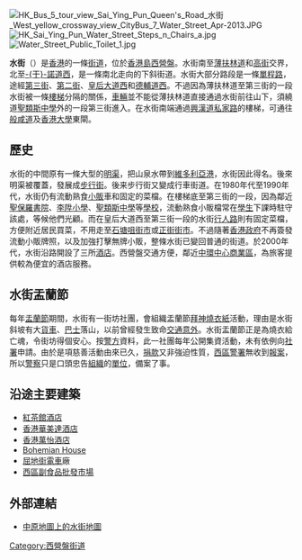 {{Infobox Hong Kong Road
|   中文街道名稱    =  水街
|   英文街道名稱    =  Water Street
|   圖片    =  File:Water Street 201603.jpg
|   圖片說明    = 位於水街和德輔道西交界，鄰近[[香港華美達酒店|香港華美達酒店]]
|   隸屬幹線     =  
|   路段總長度    =  0.5
|   車速限制    =  
|   行車線數量    = 雙線單程
|   所在地區    =  [[中西區_(香港)|中西區]][[西營盤|西營盤]]
|   起點    =  [[薄扶林道|薄扶林道]]及[[高街|高街]]交界
|   終點    =  [[干諾道西|-{干}-諾道西]]及[[豐物道|豐物道]]交界
|   道路命名日期    =  
|   命名文件    =  
|   道路動工日期    = 
|   道路興建計劃    =  
|   道路舊名資料    =  
|   通車日期    =  
|   收費 =
}}
[[File:HK_Bus_5_tour_view_Sai_Ying_Pun_Queen's_Road_水街_West_yellow_crossway_view_CityBus_7_Water_Street_Apr-2013.JPG|thumb]]
[[File:HK_Sai_Ying_Pun_Water_Street_Steps_n_Chairs_a.jpg|thumb]]
[[File:Water_Street_Public_Toilet_1.jpg|thumb]]

'''水街'''（{{lang-en|'''Water Street'''}}）是[[香港|香港]]的一條[[街道|街道]]，位於[[香港島|香港島]][[西營盤|西營盤]]。水街南至[[薄扶林道|薄扶林道]]和[[高街|高街]]交界，北至[[干諾道西|-{干}-諾道西]]，是一條南北走向的下斜街道。水街大部分路段是一條[[單程路|單程路]]，途經[[第三街|第三街]]、[[第二街|第二街]]、[[皇后大道西|皇后大道西]]和[[德輔道西|德輔道西]]。不過因為薄扶林道至第三街的一段水街被一條[[樓梯|樓梯]]分隔的關係，[[車輛|車輛]]並不能從薄扶林道直接通過水街前往山下，須繞道[[聖類斯中學|聖類斯中學]]外的一段第三街進入。在水街南端通過[[興漢道|興漢道]][[私家路|私家路]]的樓梯，可通往[[般咸道|般咸道]]及[[香港大學|香港大學]]東閘。

==歷史==
水街的中間原有一條大型的[[明渠|明渠]]，把山泉水帶到[[維多利亞港|維多利亞港]]，水街因此得名。後來明渠被覆蓋，發展成[[步行街|步行街]]。後来步行街又變成行車街道。在1980年代至1990年代，水街仍有流動熟食[[小販|小販]]車和固定的菜檔。在樓梯底至第三街的一段，因為鄰近[[聖保羅書院|聖保羅書院]]、[[李陞小學|李陞小學]]、[[聖類斯中學|聖類斯中學]]等[[學校|學校]]，流動熟食小販檔常在[[學生|學生]]下課時駐守該處，等候他們光顧。而在皇后大道西至第三街一段的水街[[行人路|行人路]]則有固定菜檔，方便附近居民買菜，不用走至[[石塘咀市政大廈|石塘咀街市]]或[[正街街市|正街街市]]。不過隨著[[香港政府|香港政府]]不再簽發流動小販牌照，以及加強打擊無牌小販，整條水街已變回普通的街道。於2000年代，水街沿路開設了三所[[酒店|酒店]]。西營盤交通方便，鄰近[[中環|中環]][[中心商業區|中心商業區]]，為旅客提供較為便宜的酒店服務。

==水街盂蘭節==
每年[[盂蘭節|盂蘭節]]期間，水街有一街坊社團，會組織盂蘭節[[拜神|拜神]][[燒衣紙|燒衣紙]]活動，理由是水街斜坡有大[[貨車|貨車]]、[[巴士|巴士]]落山，以前曾經發生致命[[交通意外|交通意外]]。水街盂蘭節正是為燒衣給亡魂，令街坊得個安心。按[[警方|警方]]資料，此一社團每年公開集資活動，未有依例向[[社署|社署]]申請。由於是項慈善活動由來已久，[[捐款|捐款]]又非強迫性質，[[西區警署|西區警署]]無收到[[報案|報案]]，所以[[警察|警察]]只是口頭忠告[[组织_(社会学)|組織]]的[[單位|單位]]，備案了事。

==沿途主要建築==
*[[紅茶館酒店|紅茶館酒店]]
*[[香港華美達酒店|香港華美達酒店]]
*[[香港萬怡酒店|香港萬怡酒店]]
*[[Bohemian_House|Bohemian House]]
*[[屈地街|屈地街]][[香港電車|電車]]廠
*[[西區副食品批發市場|西區副食品批發市場]]

==外部連結==
{{commons category|Water Street, Hong Kong}}
*[http://www.centamap.com/scripts/centamap2.asp?lg=B5&cx=832340&cy=816341&zm=3&mx=832340&my=816341&ms=2&sx=&sy=&ss=0&sl=&vm=&lb=&ly= 中原地圖上的水街地圖] {{Wayback|url=http://www.centamap.com/scripts/centamap2.asp?lg=B5&cx=832340&cy=816341&zm=3&mx=832340&my=816341&ms=2&sx=&sy=&ss=0&sl=&vm=&lb=&ly= |date=20070312022425 }}

[[Category:西營盤街道|Category:西營盤街道]]
